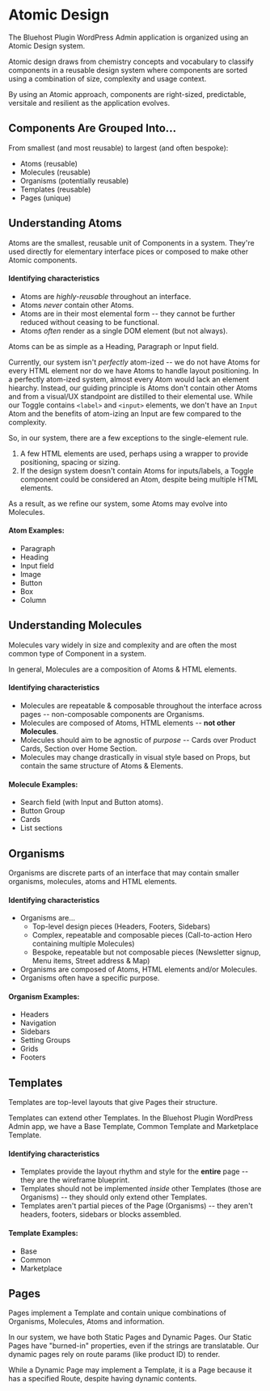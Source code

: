 
<Meta title="Docs|Atomic Design" />

# Atomic Design

The Bluehost Plugin WordPress Admin application is organized using an Atomic Design system.

Atomic design draws from chemistry concepts and vocabulary to classify components in a reusable design system where components are sorted using a combination of size, complexity and usage context.

By using an Atomic approach, components are right-sized, predictable, versitale and resilient as the application evolves.

## Components Are Grouped Into...

From smallest (and most reusable) to largest (and often bespoke):

* Atoms (reusable)
* Molecules (reusable)
* Organisms (potentially reusable)
* Templates (reusable)
* Pages (unique)

## Understanding Atoms

Atoms are the smallest, reusable unit of Components in a system. They're used directly for elementary interface pices or composed to make other Atomic components.

#### Identifying characteristics
* Atoms are _highly-reusable_ throughout an interface.
* Atoms _*never*_ contain other Atoms.
* Atoms are in their most elemental form -- they cannot be further reduced without ceasing to be functional.
* Atoms _often_ render as a single DOM element (but not always).

Atoms can be as simple as a Heading, Paragraph or Input field.

Currently, our system isn't _perfectly_ atom-ized -- we do not have Atoms for every HTML element nor do we have Atoms to handle layout positioning. In a perfectly atom-ized system, almost every Atom would lack an element hiearchy. Instead, our guiding principle is Atoms don't contain other Atoms and from a visual/UX standpoint are distilled to their elemental use. While our Toggle contains `<label>` and `<input>` elements, we don't have an `Input` Atom and the benefits of atom-izing an Input are few compared to the complexity.

So, in our system, there are a few exceptions to the single-element rule.

1. A few HTML elements are used, perhaps using a wrapper to provide positioning, spacing or sizing.
2. If the design system doesn't contain Atoms for inputs/labels, a Toggle component could be considered an Atom, despite being multiple HTML elements.

As a result, as we refine our system, some Atoms may evolve into Molecules.

#### Atom Examples:
* Paragraph
* Heading
* Input field
* Image
* Button
* Box
* Column

## Understanding Molecules

Molecules vary widely in size and complexity and are often the most common type of Component in a system.

In general, Molecules are a composition of Atoms & HTML elements.

#### Identifying characteristics
* Molecules are repeatable & composable throughout the interface across pages -- non-composable components are Organisms.
* Molecules are composed of Atoms, HTML elements -- **not other Molecules**.
* Molecules should aim to be agnostic of _purpose_ -- Cards over Product Cards, Section over Home Section.
* Molecules may change drastically in visual style based on Props, but contain the same structure of Atoms & Elements.

#### Molecule Examples:
* Search field (with Input and Button atoms).
* Button Group
* Cards
* List sections

## Organisms

Organisms are discrete parts of an interface that may contain smaller organisms, molecules, atoms and HTML elements.

#### Identifying characteristics
* Organisms are... 
    * Top-level design pieces (Headers, Footers, Sidebars)
    * Complex, repeatable and composable pieces (Call-to-action Hero containing multiple Molecules)
    * Bespoke, repeatable but not composable pieces (Newsletter signup, Menu items, Street address & Map)
* Organisms are composed of Atoms, HTML elements and/or Molecules.
* Organisms often have a specific purpose.

#### Organism Examples:
* Headers
* Navigation
* Sidebars
* Setting Groups
* Grids
* Footers

## Templates

Templates are top-level layouts that give Pages their structure.

Templates can extend other Templates. In the Bluehost Plugin WordPress Admin app, we have a Base Template, Common Template and Marketplace Template.

#### Identifying characteristics
* Templates provide the layout rhythm and style for the **entire** page -- they are the wireframe blueprint.
* Templates should not be implemented _inside_ other Templates (those are Organisms) -- they should only extend other Templates.
* Templates aren't partial pieces of the Page (Organisms) -- they aren't headers, footers, sidebars or blocks assembled.

#### Template Examples:
* Base
* Common
* Marketplace

## Pages

Pages implement a Template and contain unique combinations of Organisms, Molecules, Atoms and information.

In our system, we have both Static Pages and Dynamic Pages. Our Static Pages have "burned-in" properties, even if the strings are translatable. Our dynamic pages rely on route params (like product ID) to render.

While a Dynamic Page may implement a Template, it is a Page because it has a specified Route, despite having dynamic contents.
